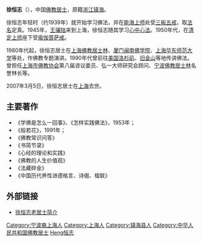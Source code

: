 '''徐恒志'''（{{bd|1915年||2007年|3月5日|catIdx=Xu徐恒志}}），中国[[佛教|佛教]][[居士|居士]]，原籍[[浙江|浙江]][[镇海|镇海]]。

徐恒志年轻时（约1939年）就开始学习佛法，并在[[能海上师|能海上师]]处受[[三皈五戒|三皈五戒]]，取[[法名|法名]]定真。1945年，[[王骧陆|王骧陆]]来到上海，徐恒志随其学习[[心中心法|心中心法]]。1950年代，在[[清定上师|清定上师]]座下受[[瑜伽菩萨戒|瑜伽菩萨戒]]。

1980年代起，徐恒志居士在[[上海佛教居士林|上海佛教居士林]]、[[厦门|厦门]][[闽南佛学院|闽南佛学院]]、[[上海华东师范大学|上海华东师范大学]]等处，作佛教专题演讲。1990年代曾前往[[美国|美国]][[洛杉矶|洛杉矶]]、[[旧金山|旧金山]]等地传讲佛法。曾担任[[上海市佛教协会|上海市佛教协会]]第八届咨议委员、弘一大师研究会顾问、[[宁波佛教居士林|宁波佛教居士林]]名誉林长等。

2007年3月5日，徐恒志居士在[[上海|上海]]去世。

==主要著作==
*《学佛是怎么一回事》、《怎样实践佛法》，1953年；
*《般若花》，1991年；
*《佛教常识问答》
*《书简节录》
*《心经的理论和实践》
*《佛教的人生价值观》
*《法藏碎金》
*《中国历代养性进德格言、诗偈、楹联》

==外部链接==
*[http://www.siddham.cn/yuan4/bookhsu_intro.html 徐恒志老居士简介] {{Wayback|url=http://www.siddham.cn/yuan4/bookhsu_intro.html |date=20071008114023 }}

{{DEFAULTSORT:Xu徐恒志}}
[[Category:宁波裔上海人|Category:宁波裔上海人]]
[[Category:上海人|Category:上海人]]
[[Category:镇海县人|Category:镇海县人]]
[[Category:中华人民共和国佛教居士|Category:中华人民共和国佛教居士]]
[[Category:徐姓|Heng恒志]]